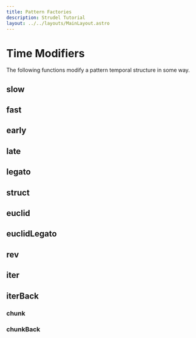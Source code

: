 ```yaml
---
title: Pattern Factories
description: Strudel Tutorial
layout: ../../layouts/MainLayout.astro
---
```



# Time Modifiers

The following functions modify a pattern temporal structure in some way.

## slow

<JsDoc client:idle name="Pattern.slow" h={0} />

## fast

<JsDoc client:idle name="Pattern.fast" h={0} />

## early

<JsDoc client:idle name="Pattern.early" h={0} />

## late

<JsDoc client:idle name="Pattern.late" h={0} />

## legato

<JsDoc client:idle name="Pattern.legato" h={0} />

## struct

<JsDoc client:idle name="Pattern.struct" h={0} />

## euclid

<JsDoc client:idle name="Pattern.euclid" h={0} />

## euclidLegato

<JsDoc client:idle name="Pattern.euclidLegato" h={0} />

## rev

<JsDoc client:idle name="Pattern.rev" h={0} />

## iter

<JsDoc client:idle name="Pattern.iter" h={0} />

## iterBack

<JsDoc client:idle name="Pattern.iterBack" h={0} />

### chunk

<JsDoc client:idle name="Pattern.chunk" h={0} />

### chunkBack

<JsDoc client:idle name="Pattern.chunkBack" h={0} />
